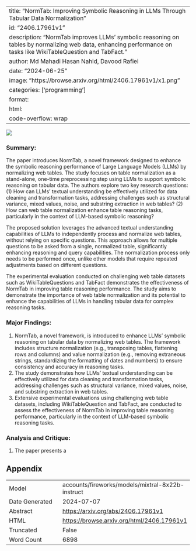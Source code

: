 
---
title: "NormTab: Improving Symbolic Reasoning in LLMs Through Tabular Data Normalization"
id: "2406.17961v1"
description: "NormTab improves LLMs' symbolic reasoning on tables by normalizing web data, enhancing performance on tasks like WikiTableQuestion and TabFact."
author: Md Mahadi Hasan Nahid, Davood Rafiei
date: "2024-06-25"
image: "https://browse.arxiv.org/html/2406.17961v1/x1.png"
categories: ['programming']
format:
  html:
    code-overflow: wrap
---

![](https://browse.arxiv.org/html/2406.17961v1/x1.png)

### Summary:

The paper introduces NormTab, a novel framework designed to enhance the symbolic reasoning performance of Large Language Models (LLMs) by normalizing web tables. The study focuses on table normalization as a stand-alone, one-time preprocessing step using LLMs to support symbolic reasoning on tabular data. The authors explore two key research questions: (1) How can LLMs' textual understanding be effectively utilized for data cleaning and transformation tasks, addressing challenges such as structural variance, mixed values, noise, and substring extraction in web tables? (2) How can web table normalization enhance table reasoning tasks, particularly in the context of LLM-based symbolic reasoning?

The proposed solution leverages the advanced textual understanding capabilities of LLMs to independently process and normalize web tables, without relying on specific questions. This approach allows for multiple questions to be asked from a single, normalized table, significantly enhancing reasoning and query capabilities. The normalization process only needs to be performed once, unlike other models that require repeated adjustments based on different questions.

The experimental evaluation conducted on challenging web table datasets such as WikiTableQuestions and TabFact demonstrates the effectiveness of NormTab in improving table reasoning performance. The study aims to demonstrate the importance of web table normalization and its potential to enhance the capabilities of LLMs in handling tabular data for complex reasoning tasks.

### Major Findings:

1. NormTab, a novel framework, is introduced to enhance LLMs' symbolic reasoning on tabular data by normalizing web tables. The framework includes structure normalization (e.g., transposing tables, flattening rows and columns) and value normalization (e.g., removing extraneous strings, standardizing the formatting of dates and numbers) to ensure consistency and accuracy in reasoning tasks.
2. The study demonstrates how LLMs' textual understanding can be effectively utilized for data cleaning and transformation tasks, addressing challenges such as structural variance, mixed values, noise, and substring extraction in web tables.
3. Extensive experimental evaluations using challenging web table datasets, including WikiTableQuestion and TabFact, are conducted to assess the effectiveness of NormTab in improving table reasoning performance, particularly in the context of LLM-based symbolic reasoning tasks.

### Analysis and Critique:

1. The paper presents a

## Appendix

|          |          |
|----------|----------|
| Model     | accounts/fireworks/models/mixtral-8x22b-instruct       |
| Date Generated     | 2024-07-07       |
| Abstract | [https://arxiv.org/abs/2406.17961v1](https://arxiv.org/abs/2406.17961v1)        |
| HTML     | [https://browse.arxiv.org/html/2406.17961v1](https://browse.arxiv.org/html/2406.17961v1)       |
| Truncated       | False       |
| Word Count       | 6898       |